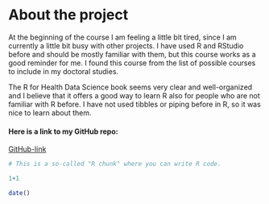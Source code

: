 
# About the project

At the beginning of the course I am feeling a little bit tired, since I am currently a little bit busy with other projects. I have used R and RStudio before and should be mostly familiar with them, but this course works as a good reminder for me. I found this course from the list of possible courses to include in my doctoral studies.

The R for Health Data Science book seems very clear and well-organized and I believe that it offers a good way to learn R also for people who are not familiar with R before. I have not used tibbles or piping before in R, so it was nice to learn about them. 

#### Here is a link to my GitHub repo:
[GitHub-link](https://github.com/plauha/IODS-project)

```r
# This is a so-called "R chunk" where you can write R code.

1+1 

date()
```


